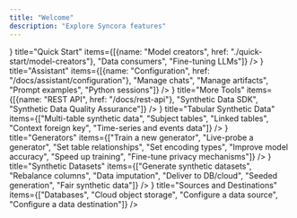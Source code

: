 ```yaml
---
title: "Welcome"
description: "Explore Syncora features"
---
```



<div className="md:col-span-2 grid grid-cols-3 md:grid-cols-3 gap-14">
<CardGrid
  href="/quick-start"
  icon={<CpuIcon className="inline-block w-5 h-5 mr-2" />}
  title="Quick Start"
  items={[{name: "Model creators", href: "./quick-start/model-creators"}, "Data consumers", "Fine-tuning LLMs"]}
/>
<CardGrid
  href="/assistant"
  icon={<FaRobot className="inline-block w-5 h-5 mr-2" />}
  title="Assistant"
  items={[{name: "Configuration", href: "/docs/assistant/configuration"}, "Manage chats", "Manage artifacts", "Prompt examples", "Python sessions"]}
/>
<CardGrid
  href="/more-tools"
  icon={<FaTerminal className="inline-block w-5 h-5 mr-2" />}
  title="More Tools"
  items={[{name: "REST API", href: "/docs/rest-api"}, "Synthetic Data SDK", "Synthetic Data Quality Assurance"]}
/>
<CardGrid
  href="/features/tabular"
  icon={<FaTable className="inline-block w-5 h-5 mr-2" />}
  title="Tabular Synthetic Data"
  items={["Multi-table synthetic data", "Subject tables", "Linked tables", "Context foreign key", "Time-series and events data"]}
/>
<CardGrid
  href="/generators"
  icon={<FaMagic className="inline-block w-5 h-5 mr-2" />}
  title="Generators"
  items={["Train a new generator", "Live-probe a generator", "Set table relationships", "Set encoding types", "Improve model accuracy", "Speed up training", "Fine-tune privacy mechanisms"]}
/>
<CardGrid
  href="/synthetic-datasets"
  icon={<FaRocket className="inline-block w-5 h-5 mr-2" />}
  title="Synthetic Datasets"
  items={["Generate synthetic datasets", "Rebalance columns", "Data imputation", "Deliver to DB/cloud", "Seeded generation", "Fair synthetic data"]}
/>
<CardGrid
  href="/sources-destinations"
  icon={<FaDatabase className="inline-block w-5 h-5 mr-2" />}
  title="Sources and Destinations"
  items={["Databases", "Cloud object storage", "Configure a data source", "Configure a data destination"]}
/>

</div>
